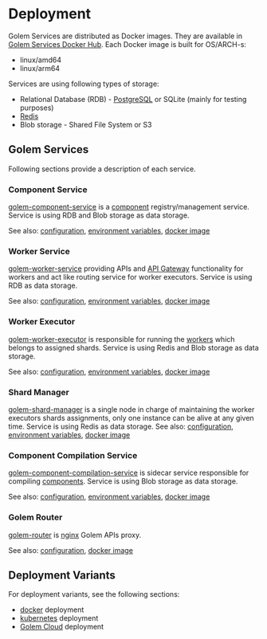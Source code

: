 # Deployment

Golem Services are distributed as Docker images. They are available in [Golem Services Docker Hub](https://hub.docker.com/u/golemservices). Each Docker image is built for OS/ARCH-s:

- linux/amd64
- linux/arm64

Services are using following types of storage:

- Relational Database (RDB) - [PostgreSQL](https://www.postgresql.org/) or SQLite (mainly for testing purposes)
- [Redis](https://redis.io/)
- Blob storage - Shared File System or S3

## Golem Services

Following sections provide a description of each service.

### Component Service

[golem-component-service](https://github.com/golemcloud/golem/tree/main/golem-component-service) is a [component](/docs/concepts/components.mdx) registry/management service. Service is using RDB and Blob storage as data storage.

See also: [configuration](https://github.com/golemcloud/golem/blob/main/golem-component-service/config/component-service.toml), [environment variables](https://github.com/golemcloud/golem/blob/main/golem-component-service/config/component-service.sample.env), [docker image](https://hub.docker.com/r/golemservices/golem-component-service)

### Worker Service

[golem-worker-service](https://github.com/golemcloud/golem/tree/main/golem-worker-service) providing APIs and [API Gateway](/docs/concepts/worker-gateway.mdx) functionality for workers and act like routing service for worker executors. Service is using RDB as data storage.

See also: [configuration](https://github.com/golemcloud/golem/blob/main/golem-worker-service/config/worker-service.toml), [environment variables](https://github.com/golemcloud/golem/blob/main/golem-worker-service/config/worker-service.sample.env), [docker image](https://hub.docker.com/r/golemservices/golem-worker-service)

### Worker Executor

[golem-worker-executor](https://github.com/golemcloud/golem/tree/main/golem-worker-executor) is responsible for running the [workers](/docs/concepts/workers.mdx) which belongs to assigned shards. Service is using Redis and Blob storage as data storage.

See also: [configuration](https://github.com/golemcloud/golem/blob/main/golem-worker-executor/config/worker-executor.toml), [environment variables](https://github.com/golemcloud/golem/blob/main/golem-worker-executor/config/worker-executor.sample.env), [docker image](https://hub.docker.com/r/golemservices/golem-worker-executor)

### Shard Manager

[golem-shard-manager](https://github.com/golemcloud/golem/tree/main/golem-shard-manager) is a single node in charge of maintaining the worker executors shards assignments, only one instance can be alive at any given time. Service is using Redis as data storage.
See also: [configuration](https://github.com/golemcloud/golem/blob/main/golem-shard-manager/config/shard-manager.toml), [environment variables](https://github.com/golemcloud/golem/blob/main/golem-shard-manager/config/shard-manager.sample.env), [docker image](https://hub.docker.com/r/golemservices/golem-shard-manager)

### Component Compilation Service

[golem-component-compilation-service](https://github.com/golemcloud/golem/tree/main/golem-component-compilation-service) is sidecar service responsible for compiling [components](/docs/concepts/components.mdx). Service is using Blob storage as data storage.

See also: [configuration](https://github.com/golemcloud/golem/blob/main/golem-component-compilation-service/config/component-compilation-service.toml), [environment variables](https://github.com/golemcloud/golem/blob/main/golem-component-compilation-service/config/component-compilation-service.sample.env), [docker image](https://hub.docker.com/r/golemservices/golem-component-compilation-service)

### Golem Router

[golem-router](https://github.com/golemcloud/golem/tree/main/golem-router) is [nginx](https://nginx.org/) Golem APIs proxy.

See also: [configuration](https://github.com/golemcloud/golem/blob/main/golem-router/golem-services.conf.template), [docker image](https://hub.docker.com/r/golemservices/golem-router)

## Deployment Variants

For deployment variants, see the following sections:

- [docker](deploy-docker.mdx) deployment
- [kubernetes](deploy-kubernetes.mdx) deployment
- [Golem Cloud](deploy-golem-cloud.mdx) deployment
